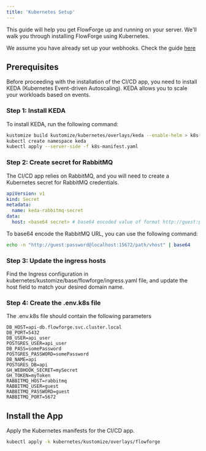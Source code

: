 ```yaml
---
title: 'Kubernetes Setup'
---
```


This guide will help you get FlowForge up and running on your server. We'll walk you through installing FlowForge using Kubernetes.

We assume you have already set up your webhooks. Check the guide [here](/essentials/setup-webhook)

## Prerequisites

Before proceeding with the installation of the CI/CD app, you need to install KEDA (Kubernetes Event-driven Autoscaling). KEDA allows you to scale your workloads based on events.

### Step 1: Install KEDA

To install KEDA, run the following command:

```bash
kustomize build kustomize/kubernetes/overlays/keda --enable-helm > k8s-manifest.yaml
kubectl create namespace keda
kubectl apply --server-side -f k8s-manifest.yaml
```

### Step 2: Create secret for RabbitMQ

The CI/CD app relies on RabbitMQ, and you will need to create a Kubernetes secret for RabbitMQ credentials.

```yaml
apiVersion: v1
kind: Secret
metadata:
  name: keda-rabbitmq-secret
data:
  host: <base64 secret> # base64 encoded value of format http://guest:password@localhost:15672/path/vhost
```

To base64 encode the RabbitMQ URL, you can use the following command:

```bash
echo -n "http://guest:password@localhost:15672/path/vhost" | base64
```

### Step 3: Update the ingress hosts

Find the Ingress configuration in kubernetes/kustomize/base/flowforge/ingress.yaml file, and update the host field to match your desired domain name.

### Step 4: Create the .env.k8s file

The .env.k8s file should contain the following parameters

```.dotenv
DB_HOST=api-db.flowforge.svc.cluster.local
DB_PORT=5432
DB_USER=api_user
POSTGRES_USER=api_user
DB_PASS=somePassword
POSTGRES_PASSWORD=somePassword
DB_NAME=api
POSTGRES_DB=api
GH_WEBHOOK_SECRET=mySecret
GH_TOKEN=myToken
RABBITMQ_HOST=rabbitmq
RABBITMQ_USER=guest
RABBITMQ_PASSWORD=guest
RABBITMQ_PORT=5672
```

## Install the App

Apply the Kubernetes manifests for the CI/CD app.

```bash
kubectl apply -k kubernetes/kustomize/overlays/flowforge
```
